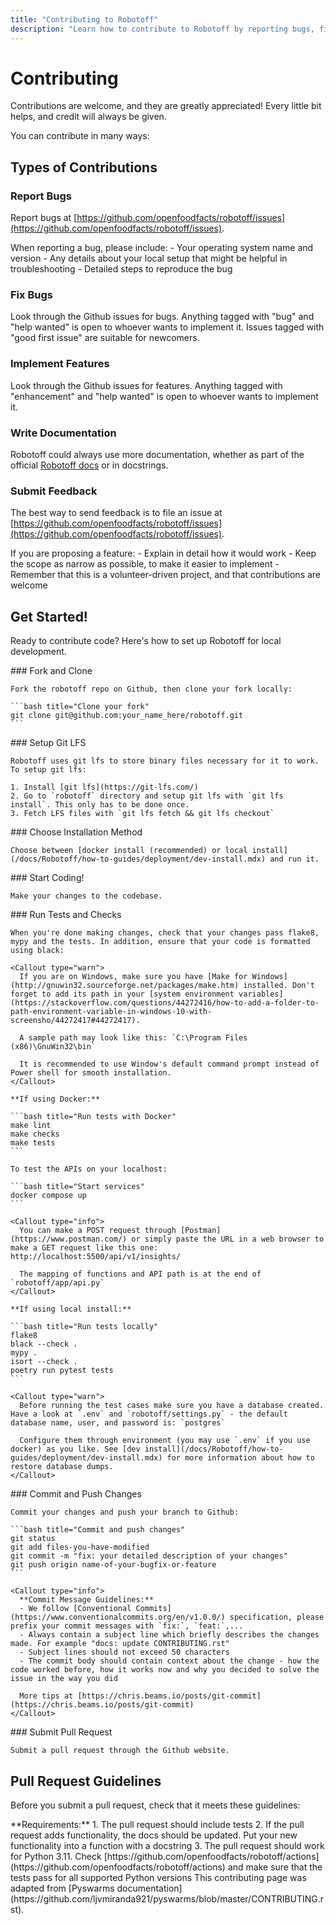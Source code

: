 ```yaml
---
title: "Contributing to Robotoff"
description: "Learn how to contribute to Robotoff by reporting bugs, fixing issues, implementing features, or writing documentation. This guide covers setting up your local development environment, running tests, committing changes, and submitting pull requests."
---
```



# Contributing

Contributions are welcome, and they are greatly appreciated! Every little bit helps, and credit will always be given.

You can contribute in many ways:

## Types of Contributions

<Cards>
  <Card title="Report Bugs" href="https://github.com/openfoodfacts/robotoff/issues" description="Help us improve by reporting issues you encounter" />
  <Card title="Fix Bugs" description="Look through GitHub issues tagged with 'bug' and 'help wanted'" />
  <Card title="Implement Features" description="Take on enhancement requests tagged with 'help wanted'" />
  <Card title="Write Documentation" description="Improve official docs or add docstrings to code" />
  <Card title="Submit Feedback" description="Propose new features or improvements" />
</Cards>

### Report Bugs

Report bugs at [https://github.com/openfoodfacts/robotoff/issues](https://github.com/openfoodfacts/robotoff/issues).

<Callout type="info">
  When reporting a bug, please include:
  - Your operating system name and version
  - Any details about your local setup that might be helpful in troubleshooting
  - Detailed steps to reproduce the bug
</Callout>

### Fix Bugs

Look through the Github issues for bugs. Anything tagged with "bug" and "help wanted" is open to whoever wants to implement it. Issues tagged with "good first issue" are suitable for newcomers.

### Implement Features

Look through the Github issues for features. Anything tagged with "enhancement" and "help wanted" is open to whoever wants to implement it.

### Write Documentation

Robotoff could always use more documentation, whether as part of the official [Robotoff docs](https://github.com/openfoodfacts/robotoff/tree/main/doc) or in docstrings.

### Submit Feedback

The best way to send feedback is to file an issue at [https://github.com/openfoodfacts/robotoff/issues](https://github.com/openfoodfacts/robotoff/issues).

<Callout type="note">
  If you are proposing a feature:
  - Explain in detail how it would work
  - Keep the scope as narrow as possible, to make it easier to implement
  - Remember that this is a volunteer-driven project, and that contributions are welcome
</Callout>

## Get Started!

Ready to contribute code? Here's how to set up Robotoff for local development.

<Steps>
  <Step>
    ### Fork and Clone
    
    Fork the robotoff repo on Github, then clone your fork locally:

    ```bash title="Clone your fork"
    git clone git@github.com:your_name_here/robotoff.git
    ```
  </Step>

  <Step>
    ### Setup Git LFS
    
    Robotoff uses git lfs to store binary files necessary for it to work. To setup git lfs:

    1. Install [git lfs](https://git-lfs.com/)
    2. Go to `robotoff` directory and setup git lfs with `git lfs install`. This only has to be done once.
    3. Fetch LFS files with `git lfs fetch && git lfs checkout`
  </Step>

  <Step>
    ### Choose Installation Method
    
    Choose between [docker install (recommended) or local install](/docs/Robotoff/how-to-guides/deployment/dev-install.mdx) and run it.
  </Step>

  <Step>
    ### Start Coding!
    
    Make your changes to the codebase.
  </Step>

  <Step>
    ### Run Tests and Checks
    
    When you're done making changes, check that your changes pass flake8, mypy and the tests. In addition, ensure that your code is formatted using black:

    <Callout type="warn">
      If you are on Windows, make sure you have [Make for Windows](http://gnuwin32.sourceforge.net/packages/make.htm) installed. Don't forget to add its path in your [system environment variables](https://stackoverflow.com/questions/44272416/how-to-add-a-folder-to-path-environment-variable-in-windows-10-with-screensho/44272417#44272417).
      
      A sample path may look like this: `C:\Program Files (x86)\GnuWin32\bin`
      
      It is recommended to use Window's default command prompt instead of Power shell for smooth installation.
    </Callout>

    **If using Docker:**

    ```bash title="Run tests with Docker"
    make lint
    make checks
    make tests
    ```
    
    To test the APIs on your localhost:

    ```bash title="Start services"
    docker compose up
    ```

    <Callout type="info">
      You can make a POST request through [Postman](https://www.postman.com/) or simply paste the URL in a web browser to make a GET request like this one: http://localhost:5500/api/v1/insights/
      
      The mapping of functions and API path is at the end of `robotoff/app/api.py`
    </Callout>

    **If using local install:**

    ```bash title="Run tests locally"
    flake8
    black --check .
    mypy .
    isort --check .
    poetry run pytest tests
    ```

    <Callout type="warn">
      Before running the test cases make sure you have a database created. Have a look at `.env` and `robotoff/settings.py` - the default database name, user, and password is: `postgres`
      
      Configure them through environment (you may use `.env` if you use docker) as you like. See [dev install](/docs/Robotoff/how-to-guides/deployment/dev-install.mdx) for more information about how to restore database dumps.
    </Callout>
  </Step>

  <Step>
    ### Commit and Push Changes
    
    Commit your changes and push your branch to Github:

    ```bash title="Commit and push changes"
    git status
    git add files-you-have-modified
    git commit -m "fix: your detailed description of your changes"
    git push origin name-of-your-bugfix-or-feature
    ```

    <Callout type="info">
      **Commit Message Guidelines:**
      - We follow [Conventional Commits](https://www.conventionalcommits.org/en/v1.0.0/) specification, please prefix your commit messages with `fix:`, `feat:`,...
      - Always contain a subject line which briefly describes the changes made. For example "docs: update CONTRIBUTING.rst"
      - Subject lines should not exceed 50 characters
      - The commit body should contain context about the change - how the code worked before, how it works now and why you decided to solve the issue in the way you did
      
      More tips at [https://chris.beams.io/posts/git-commit](https://chris.beams.io/posts/git-commit)
    </Callout>
  </Step>

  <Step>
    ### Submit Pull Request
    
    Submit a pull request through the Github website.
  </Step>
</Steps>

## Pull Request Guidelines

Before you submit a pull request, check that it meets these guidelines:

<Callout type="warn">
  **Requirements:**
  1. The pull request should include tests
  2. If the pull request adds functionality, the docs should be updated. Put your new functionality into a function with a docstring
  3. The pull request should work for Python 3.11. Check [https://github.com/openfoodfacts/robotoff/actions](https://github.com/openfoodfacts/robotoff/actions) and make sure that the tests pass for all supported Python versions
</Callout>

<Callout type="note">
  This contributing page was adapted from [Pyswarms documentation](https://github.com/ljvmiranda921/pyswarms/blob/master/CONTRIBUTING.rst).
</Callout>